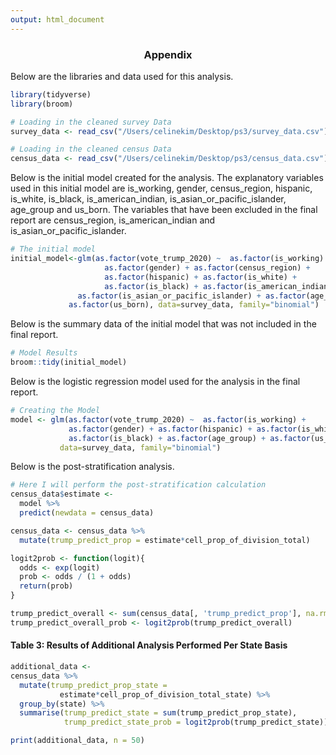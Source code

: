 ```yaml
---
output: html_document
---
```

<h3> <center> Appendix </center> </h3>
  
Below are the libraries and data used for this analysis. 

```r
library(tidyverse)
library(broom)

# Loading in the cleaned survey Data
survey_data <- read_csv("/Users/celinekim/Desktop/ps3/survey_data.csv")

# Loading in the cleaned census Data
census_data <- read_csv("/Users/celinekim/Desktop/ps3/census_data.csv")
```

Below is the initial model created for the analysis. The explanatory variables
used in this initial model are is_working, gender, census_region, hispanic,
is_white, is_black, is_american_indian, is_asian_or_pacific_islander, age_group
and us_born. The variables that have been excluded in the final report are
census_region, is_american_indian and is_asian_or_pacific_islander. 

```r
# The initial model
initial_model<-glm(as.factor(vote_trump_2020) ~  as.factor(is_working) + 
                     as.factor(gender) + as.factor(census_region) + 
                     as.factor(hispanic) + as.factor(is_white) + 
                     as.factor(is_black) + as.factor(is_american_indian) + 
               as.factor(is_asian_or_pacific_islander) + as.factor(age_group) +
             as.factor(us_born), data=survey_data, family="binomial")
```

Below is the summary data of the initial model that was not included in the 
final report.
```r
# Model Results
broom::tidy(initial_model)
```

Below is the logistic regression model used for the analysis in the final 
report.

```r
# Creating the Model
model <- glm(as.factor(vote_trump_2020) ~  as.factor(is_working) + 
             as.factor(gender) + as.factor(hispanic) + as.factor(is_white) + 
             as.factor(is_black) + as.factor(age_group) + as.factor(us_born), 
           data=survey_data, family="binomial")
```

Below is the post-stratification analysis.
```r
# Here I will perform the post-stratification calculation
census_data$estimate <-
  model %>%
  predict(newdata = census_data)

census_data <- census_data %>%
  mutate(trump_predict_prop = estimate*cell_prop_of_division_total)

logit2prob <- function(logit){
  odds <- exp(logit)
  prob <- odds / (1 + odds)
  return(prob)
}

trump_predict_overall <- sum(census_data[, 'trump_predict_prop'], na.rm=TRUE)
trump_predict_overall_prob <- logit2prob(trump_predict_overall)
```


#### Table 3: Results of Additional Analysis Performed Per State Basis
```r
additional_data <-
census_data %>%
  mutate(trump_predict_prop_state = 
           estimate*cell_prop_of_division_total_state) %>%
  group_by(state) %>%
  summarise(trump_predict_state = sum(trump_predict_prop_state), 
            trump_predict_state_prob = logit2prob(trump_predict_state))

print(additional_data, n = 50)
```


